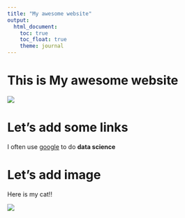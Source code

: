 ```yaml
---
title: "My awesome website"
output: 
  html_document:
    toc: true
    toc_float: true
    theme: journal
---
```


# This is My awesome website

![](https://media.giphy.com/media/drXGoW1iudhKw/giphy.gif)

# Let's add some links

I often use [google](https://www.google.com/) to do **data science**


# Let's add image

Here is my cat!!

![](cat.jpg)

